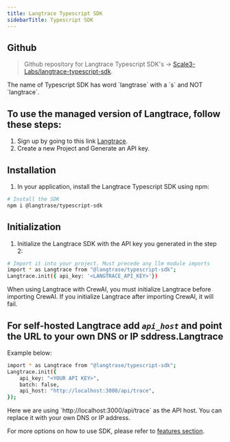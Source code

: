 ```yaml
---
title: Langtrace Typescript SDK
sidebarTitle: Typescript SDK
---
```


## Github

> Github repository for Langtrace Typescript SDK's -> [Scale3-Labs/langtrace-typescript-sdk](https://github.com/Scale3-Labs/langtrace-typescript-sdk).

<Warning>
	The name of Typescript SDK has word `langtrase` with a `s` and NOT
	`langtrace`.
</Warning>


## To use the managed version of Langtrace, follow these steps:
1.  Sign up by going to this link [Langtrace](https://langtrace.ai).
2.  Create a new Project and Generate an API key.

## Installation
1. In your application, install the Langtrace Typescript SDK using npm:
```bash Shell
# Install the SDK
npm i @langtrase/typescript-sdk
```

## Initialization
1. Initialize the Langtrace SDK with the API key you generated in the step 2:

```bash typescript
# Import it into your project. Must precede any llm module imports
import * as Langtrace from "@langtrase/typescript-sdk";
Langtrace.init({ api_key: '<LANGTRACE_API_KEY>'})
```

<Note>
    When using Langtrace with CrewAI, you must initialize Langtrace before importing CrewAI. If you initialize Langtrace after importing CrewAI, it will fail.
</Note>

## For self-hosted Langtrace add *`api_host`* and point the URL to your own DNS or IP sddress.Langtrace
Example below:
<CodeGroup>
````bash Typescript
import * as Langtrace from "@langtrase/typescript-sdk";
Langtrace.init({
	api_key: "<YOUR API KEY>",
	batch: false,
	api_host: "http://localhost:3000/api/trace",
});
````
</CodeGroup>

<Note>
    Here we are using `http://localhost:3000/api/trace` as the API host. You can replace it with your own DNS or IP address.
</Note>

For more options on how to use SDK, please refer to [features section](/features).
